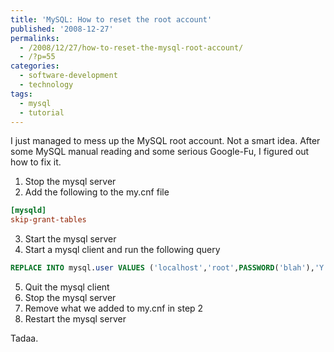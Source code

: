 ---
title: 'MySQL: How to reset the root account'
published: '2008-12-27'
permalinks:
  - /2008/12/27/how-to-reset-the-mysql-root-account/
  - /?p=55
categories:
  - software-development
  - technology
tags:
  - mysql
  - tutorial
---

I just managed to mess up the MySQL root account. Not a smart idea. After some MySQL manual reading and some serious Google-Fu, I figured out how to fix it.

1. Stop the mysql server
2. Add the following to the my.cnf file

```ini
[mysqld]
skip-grant-tables
```

3. Start the mysql server
4. Start a mysql client and run the following query

```sql
REPLACE INTO mysql.user VALUES ('localhost','root',PASSWORD('blah'),'Y','Y','Y','Y','Y','Y','Y','Y','Y','Y','Y','Y','Y','Y','Y','Y','Y','Y','Y','Y','Y','Y','Y','Y','Y','Y','','','','',0,0,0,0);
```

5. Quit the mysql client
6. Stop the mysql server
7. Remove what we added to my.cnf in step 2
8. Restart the mysql server

Tadaa.
